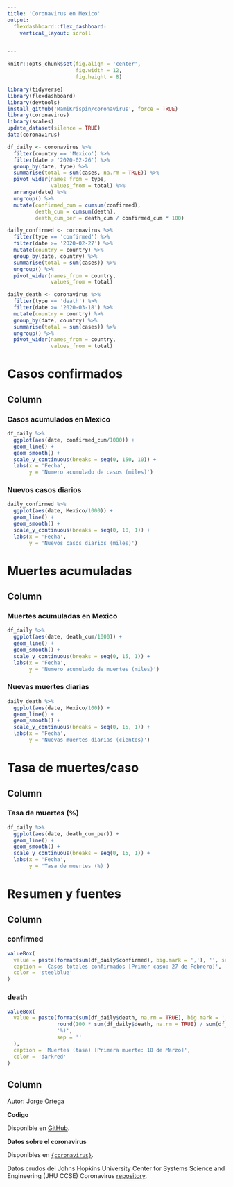 ```yaml
---
title: 'Coronavirus en Mexico'
output:
  flexdashboard::flex_dashboard:
    vertical_layout: scroll


---
```

  
```r
knitr::opts_chunk$set(fig.align = 'center',
                      fig.width = 12,
                      fig.height = 8)

library(tidyverse)
library(flexdashboard)
library(devtools)
install_github('RamiKrispin/coronavirus', force = TRUE)
library(coronavirus)
library(scales)
update_dataset(silence = TRUE)
data(coronavirus)

df_daily <- coronavirus %>%
  filter(country == 'Mexico') %>%
  filter(date > '2020-02-26') %>%
  group_by(date, type) %>%
  summarise(total = sum(cases, na.rm = TRUE)) %>%
  pivot_wider(names_from = type,
              values_from = total) %>%
  arrange(date) %>%
  ungroup() %>%
  mutate(confirmed_cum = cumsum(confirmed),
         death_cum = cumsum(death),
         death_cum_per = death_cum / confirmed_cum * 100)

daily_confirmed <- coronavirus %>%
  filter(type == 'confirmed') %>%
  filter(date >= '2020-02-27') %>%
  mutate(country = country) %>%
  group_by(date, country) %>%
  summarise(total = sum(cases)) %>%
  ungroup() %>%
  pivot_wider(names_from = country,
              values_from = total)

daily_death <- coronavirus %>%
  filter(type == 'death') %>%
  filter(date >= '2020-03-18') %>%
  mutate(country = country) %>%
  group_by(date, country) %>%
  summarise(total = sum(cases)) %>%
  ungroup() %>%
  pivot_wider(names_from = country,
              values_from = total)
```

Casos confirmados
=======================================================================
  
Column
-----------------------------------------------------------------------
  
### **Casos acumulados en Mexico**
  
```r
df_daily %>%
  ggplot(aes(date, confirmed_cum/1000)) + 
  geom_line() +
  geom_smooth() +
  scale_y_continuous(breaks = seq(0, 150, 10)) +
  labs(x = 'Fecha',
       y = 'Numero acumulado de casos (miles)')
```

### **Nuevos casos diarios**
  
```r
daily_confirmed %>%
  ggplot(aes(date, Mexico/1000)) +
  geom_line() +
  geom_smooth() +
  scale_y_continuous(breaks = seq(0, 10, 1)) +
  labs(x = 'Fecha',
       y = 'Nuevos casos diarios (miles)')
```

Muertes acumuladas
=======================================================================
  
Column
-----------------------------------------------------------------------
  
### **Muertes acumuladas en Mexico**
  
```r
df_daily %>%
  ggplot(aes(date, death_cum/1000)) + 
  geom_line() +
  geom_smooth() +
  scale_y_continuous(breaks = seq(0, 15, 1)) +
  labs(x = 'Fecha',
       y = 'Numero acumulado de muertes (miles)')
```


### **Nuevas muertes diarias**
  
```r
daily_death %>%
  ggplot(aes(date, Mexico/100)) +
  geom_line() +
  geom_smooth() +
  scale_y_continuous(breaks = seq(0, 15, 1)) +
  labs(x = 'Fecha',
       y = 'Nuevas muertes diarias (cientos)')
```
  
  
Tasa de muertes/caso
=======================================================================
  
Column
-------------------------------------
  
### **Tasa de muertes (%)**
  
```r
df_daily %>%
  ggplot(aes(date, death_cum_per)) +
  geom_line() +
  geom_smooth() +
  scale_y_continuous(breaks = seq(0, 15, 1)) +
  labs(x = 'Fecha',
       y = 'Tasa de muertes (%)')
```


Resumen y fuentes
=======================================================================

Column
-----------------------------------------------------------------------
  
### confirmed {.value-box}

```r

valueBox(
  value = paste(format(sum(df_daily$confirmed), big.mark = ','), '', sep = ' '),
  caption = 'Casos totales confirmados [Primer caso: 27 de Febrero]',
  color = 'steelblue'
)
```


### death {.value-box}

```r

valueBox(
  value = paste(format(sum(df_daily$death, na.rm = TRUE), big.mark = ','), ' (',
                round(100 * sum(df_daily$death, na.rm = TRUE) / sum(df_daily$confirmed), 1),
                '%)',
                sep = ''
  ),
  caption = 'Muertes (tasa) [Primera muerte: 18 de Marzo]',
  color = 'darkred'
)
```



Column
-------------------------------------

Autor: Jorge Ortega

**Codigo**
  
Disponible en [GitHub](https://github.com/jisaaco/corona/blob/master/CoronaMex.Rmd){target='_blank'}.

**Datos sobre el coronavirus**
  
Disponibles en [`{coronavirus}`](https://github.com/RamiKrispin/coronavirus){target='_blank'}.

Datos crudos del Johns Hopkins University Center for Systems Science and Engineering (JHU CCSE) Coronavirus [repository](https://github.com/RamiKrispin/coronavirus-csv){target='_blank'}.
